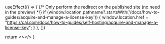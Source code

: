 
  useEffect(() => {
    {/* Only perform the redirect on the published site (no need in the preview) */}
    if (window.location.pathname?.startsWith('/docs/how-to-guides/acquire-and-manage-a-license-key')) {
      window.location.href = "https://cal.com/docs/how-to-guides/self-hosting/acquire-and-manage-a-license-key";
    }
  }, [])
  
  return <></>
}

<Redirect />
